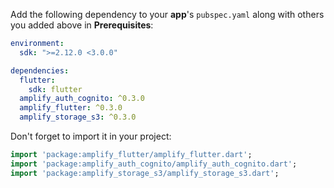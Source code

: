 Add the following dependency to your **app**'s `pubspec.yaml` along with others you added above in **Prerequisites**:

```yaml
environment:
  sdk: ">=2.12.0 <3.0.0"

dependencies:
  flutter:
    sdk: flutter
  amplify_auth_cognito: ^0.3.0
  amplify_flutter: ^0.3.0
  amplify_storage_s3: ^0.3.0
```

Don't forget to import it in your project:

```dart
import 'package:amplify_flutter/amplify_flutter.dart';
import 'package:amplify_auth_cognito/amplify_auth_cognito.dart';
import 'package:amplify_storage_s3/amplify_storage_s3.dart';
```
